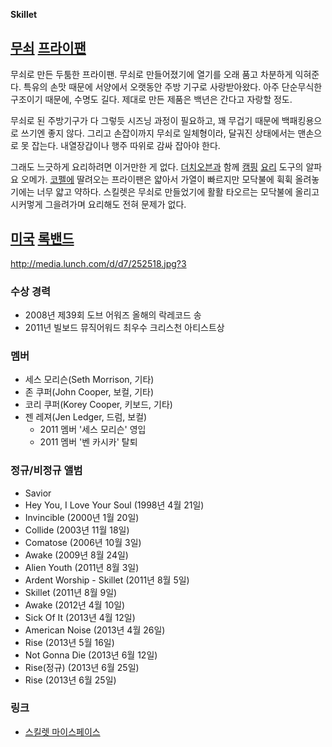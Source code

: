 '''Skillet'''

== [[무쇠]] [[프라이팬]] ==
무쇠로 만든 두툼한 프라이팬. 무쇠로 만들어졌기에 열기를 오래 품고 차분하게 익혀준다. 특유의 손맛 때문에 서양에서 오랫동안 주방 기구로 사랑받아왔다. 아주 단순무식한 구조이기 때문에, 수명도 길다. 제대로 만든 제품은 백년은 간다고 자랑할 정도.

무쇠로 된 주방기구가 다 그렇듯 시즈닝 과정이 필요하고, 꽤 무겁기 때문에 백패킹용으로 쓰기엔 좋지 않다. 그리고 손잡이까지 무쇠로 일체형이라, 달궈진 상태에서는 맨손으로 못 잡는다. 내열장갑이나 행주 따위로 감싸 잡아야 한다.

그래도 느긋하게 요리하려면 이거만한 게 없다. [[더치오븐]]과 함께 [[캠핑]] [[요리]] 도구의 알파요 오메가. [[코펠]]에 딸려오는 프라이팬은 얇아서 가열이 빠르지만 모닥불에 휙휙 올려놓기에는 너무 얇고 약하다. 스킬렛은 무쇠로 만들었기에 활활 타오르는 모닥불에 올리고 시커멓게 그을려가며 요리해도 전혀 문제가 없다.

== [[미국]] [[록밴드]] ==
http://media.lunch.com/d/d7/252518.jpg?3

=== 수상 경력 ===
* 2008년 제39회 도브 어워즈 올해의 락레코드 송
* 2011년 빌보드 뮤직어워드 최우수 크리스천 아티스트상

=== 멤버 ===
* 세스 모리슨(Seth Morrison, 기타)
* 존 쿠퍼(John Cooper, 보컬, 기타)
* 코리 쿠퍼(Korey Cooper, 키보드, 기타)
* 젠 레져(Jen Ledger, 드럼, 보컬)
** 2011 멤버 '세스 모리슨' 영입
** 2011 멤버 '벤 카시카' 탈퇴

=== 정규/비정규 앨범 ===
* Savior
* Hey You, I Love Your Soul (1998년 4월 21일)
* Invincible (2000년 1월 20일)
* Collide (2003년 11월 18일)
* Comatose (2006년 10월 3일)
* Awake (2009년 8월 24일)
* Alien Youth (2011년 8월 3일)
* Ardent Worship - Skillet (2011년 8월 5일)
* Skillet (2011년 8월 9일)
* Awake (2012년 4월 10일)
* Sick Of It (2013년 4월 12일)
* American Noise (2013년 4월 26일)
* Rise (2013년 5월 16일)
* Not Gonna Die (2013년 6월 12일)
* Rise(정규) (2013년 6월 25일)
* Rise (2013년 6월 25일)

=== 링크 ===
* [http://www.myspace.com/skilletmusic 스킬렛 마이스페이스] 
